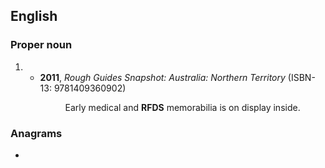 {{also|RFDs}}
==English==

===Proper noun===
{{en-proper noun}}

# {{initialism of|lang=en|w:Royal Flying Doctor Service of Australia}}
#* '''2011''', ''Rough Guides Snapshot: Australia: Northern Territory'' (ISBN-13: 9781409360902)
#*: Early medical and '''RFDS''' memorabilia is on display inside.

===Anagrams===
* {{anagrams|en|a=dfrs|DRFs|RDFs|SFDR}}